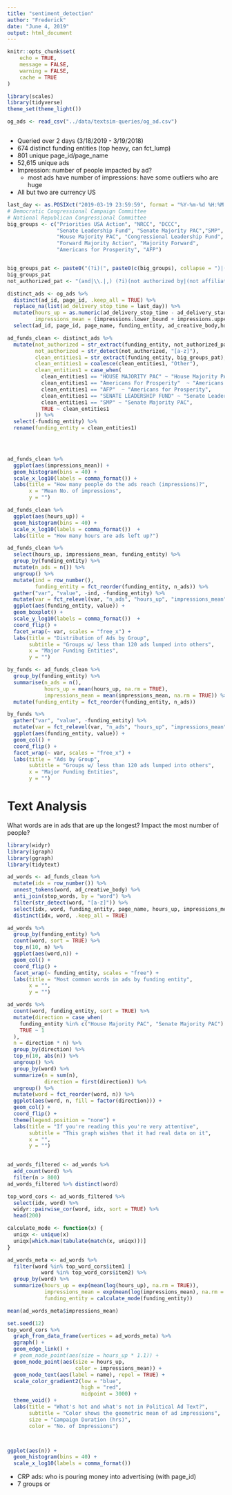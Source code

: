 ```yaml
---
title: "sentiment_detection"
author: "Frederick"
date: "June 4, 2019"
output: html_document
---
```


```r
knitr::opts_chunk$set(
	echo = TRUE,
	message = FALSE,
	warning = FALSE,
	cache = TRUE
)
```


```r
library(scales)
library(tidyverse)
theme_set(theme_light())

og_ads <- read_csv("../data/textsim-queries/og_ad.csv")



```


* Queried over 2 days (3/18/2019 - 3/19/2018)
* 674 distinct funding entities (top heavy, can fct_lump)
* 801 unique page_id/page_name
* 52,615 unique ads
* Impression: number of people impacted by ad?
  * most ads have number of impressions: have some outliers who are huge
* All but two are currency US


```r
last_day <- as.POSIXct("2019-03-19 23:59:59", format = "%Y-%m-%d %H:%M:%S", tz = "UTC")
# Democratic Congressional Campaign Committee
# National Republican Congressional Committee
big_groups <- c("Priorities USA Action", "NRCC", "DCCC", 
                "Senate Leadership Fund", "Senate Majority PAC","SMP",
                "House Majority PAC", "Congressional Leadership Fund", 
                "Forward Majority Action", "Majority Forward",
                "Americans for Prosperity", "AFP")


big_groups_pat <- paste0("(?i)(", paste0(c(big_groups), collapse = ")|("), ")(?-i)")
big_groups_pat
not_authorized_pat <- "(and|\\.|,) (?i)(not authorized by|(not affiliated with))(?-i) (.)*$"

distinct_ads <- og_ads %>% 
  distinct(ad_id, page_id, .keep_all = TRUE) %>% 
  replace_na(list(ad_delivery_stop_time = last_day)) %>% 
  mutate(hours_up = as.numeric(ad_delivery_stop_time - ad_delivery_start_time),
         impressions_mean = (impressions.lower_bound + impressions.upper_bound) / 2) %>% 
  select(ad_id, page_id, page_name, funding_entity, ad_creative_body,hours_up, impressions_mean)

ad_funds_clean <- distinct_ads %>% 
  mutate(not_authorized = str_extract(funding_entity, not_authorized_pat),
         not_authorized = str_detect(not_authorized, "[a-z]"),
         clean_entities1 = str_extract(funding_entity, big_groups_pat),
         clean_entities1 = coalesce(clean_entities1, "Other"),
         clean_entities1 = case_when(
           clean_entities1 == "HOUSE MAJORITY PAC" ~ "House Majority PAC",
           clean_entities1 == "Americans For Prosperity"  ~ "Americans for Prosperity",
           clean_entities1 == "AFP"  ~ "Americans for Prosperity",
           clean_entities1 == "SENATE LEADERSHIP FUND" ~ "Senate Leadership Fund",
           clean_entities1 == "SMP" ~ "Senate Majority PAC",
           TRUE ~ clean_entities1
         )) %>% 
  select(-funding_entity) %>% 
  rename(funding_entity = clean_entities1)
  



ad_funds_clean %>% 
  ggplot(aes(impressions_mean)) +
  geom_histogram(bins = 40) +
  scale_x_log10(labels = comma_format()) +
  labs(title = "How many people do the ads reach (impressions)?",
       x = "Mean No. of impressions",
       y = "")

ad_funds_clean %>% 
  ggplot(aes(hours_up)) +
  geom_histogram(bins = 40) +
  scale_x_log10(labels = comma_format())  + 
  labs(title = "How many hours are ads left up?") 

ad_funds_clean %>% 
  select(hours_up, impressions_mean, funding_entity) %>% 
  group_by(funding_entity) %>% 
  mutate(n_ads = n()) %>% 
  ungroup() %>% 
  mutate(ind = row_number(),
         funding_entity = fct_reorder(funding_entity, n_ads)) %>% 
  gather("var", "value", -ind, -funding_entity) %>% 
  mutate(var = fct_relevel(var, "n_ads", "hours_up", "impressions_mean")) %>% 
  ggplot(aes(funding_entity, value)) +
  geom_boxplot() +
  scale_y_log10(labels = comma_format())  + 
  coord_flip() + 
  facet_wrap(~ var, scales = "free_x") +
  labs(title = "Distribution of Ads by Group",
       subtitle = "Groups w/ less than 120 ads lumped into others",
       x = "Major Funding Entities",
       y = "")


```

```r
by_funds <- ad_funds_clean %>% 
  group_by(funding_entity) %>% 
  summarise(n_ads = n(), 
            hours_up = mean(hours_up, na.rm = TRUE),
            impressions_mean = mean(impressions_mean, na.rm = TRUE)) %>% 
  mutate(funding_entity = fct_reorder(funding_entity, n_ads))

by_funds %>% 
  gather("var", "value", -funding_entity) %>% 
  mutate(var = fct_relevel(var, "n_ads", "hours_up", "impressions_mean")) %>% 
  ggplot(aes(funding_entity, value)) +
  geom_col() + 
  coord_flip() + 
  facet_wrap(~ var, scales = "free_x") + 
  labs(title = "Ads by Group",
       subtitle = "Groups w/ less than 120 ads lumped into others",
       x = "Major Funding Entities",
       y = "")

```




# Text Analysis

What words are in ads that are up the longest? Impact the most number of people?
```r
library(widyr)
library(igraph)
library(ggraph)
library(tidytext)

ad_words <- ad_funds_clean %>% 
  mutate(idx = row_number()) %>% 
  unnest_tokens(word, ad_creative_body) %>% 
  anti_join(stop_words, by = "word") %>% 
  filter(str_detect(word, "[a-z]")) %>% 
  select(idx, word, funding_entity, page_name, hours_up, impressions_mean) %>% 
  distinct(idx, word, .keep_all = TRUE) 

ad_words %>% 
  group_by(funding_entity) %>% 
  count(word, sort = TRUE) %>% 
  top_n(10, n) %>% 
  ggplot(aes(word,n)) +
  geom_col() + 
  coord_flip() +
  facet_wrap(~ funding_entity, scales = "free") + 
  labs(title = "Most common words in ads by funding entity",
       x = "", 
       y = "")

ad_words %>% 
  count(word, funding_entity, sort = TRUE) %>% 
  mutate(direction = case_when(
    funding_entity %in% c("House Majority PAC", "Senate Majority PAC") ~ -2,
    TRUE ~ 1
  ),
  n = direction * n) %>% 
  group_by(direction) %>% 
  top_n(10, abs(n)) %>% 
  ungroup() %>% 
  group_by(word) %>% 
  summarize(n = sum(n),
            direction = first(direction)) %>% 
  ungroup() %>% 
  mutate(word = fct_reorder(word, n)) %>% 
  ggplot(aes(word, n, fill = factor(direction))) +
  geom_col() + 
  coord_flip() +
  theme(legend.position = "none") + 
  labs(title = "If you're reading this you're very attentive",
       subtitle = "This graph wishes that it had real data on it",
       x = "",
       y = "")
  


```


```r
ad_words_filtered <- ad_words %>% 
  add_count(word) %>% 
  filter(n > 800)
ad_words_filtered %>% distinct(word)

top_word_cors <- ad_words_filtered %>% 
  select(idx, word) %>% 
  widyr::pairwise_cor(word, idx, sort = TRUE) %>% 
  head(200)

calculate_mode <- function(x) {
  uniqx <- unique(x)
  uniqx[which.max(tabulate(match(x, uniqx)))]
}

ad_words_meta <- ad_words %>% 
  filter(word %in% top_word_cors$item1 |
           word %in% top_word_cors$item2) %>% 
  group_by(word) %>% 
  summarize(hours_up = exp(mean(log(hours_up), na.rm = TRUE)),
            impressions_mean = exp(mean(log(impressions_mean), na.rm = TRUE)),
            funding_entity = calculate_mode(funding_entity)) 

mean(ad_words_meta$impressions_mean)

set.seed(12)
top_word_cors %>% 
  graph_from_data_frame(vertices = ad_words_meta) %>%
  ggraph() +
  geom_edge_link() +
  # geom_node_point(aes(size = hours_up * 1.1)) +
  geom_node_point(aes(size = hours_up,
                      color = impressions_mean)) +
  geom_node_text(aes(label = name), repel = TRUE) +
  scale_color_gradient2(low = "blue",
                        high = "red",
                        midpoint = 3000) + 
  theme_void() +
  labs(title = "What's hot and what's not in Political Ad Text?",
       subtitle = "Color shows the geometric mean of ad impressions",
       size = "Campaign Duration (hrs)",
       color = "No. of Impressions")



ggplot(aes(n)) +
  geom_histogram(bins = 40) + 
  scale_x_log10(labels = comma_format())
```


* CRP ads: who is pouring money into advertising (with page_id)
* 7 groups or